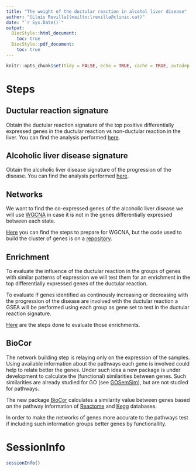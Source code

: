 ```yaml
---
title: "The weight of the ductular reaction in alcohol liver disease"
author: "[Lluís Revilla](mailto:lrevilla@clinic.cat)"
date: "`r Sys.Date()`"
output:
  BiocStyle::html_document:
    toc: true
  BiocStyle::pdf_document:
    toc: true
---
```


```r
knitr::opts_chunk$set(tidy = FALSE, echo = TRUE, cache = TRUE, autodep = TRUE)
```

# Steps

## Ductular reaction signature

Obtain the ductular reaction signature of the top positive differentially expressed genes in the ductular reaction vs non-ductular reaction in the liver. You can find the analysis performed [here](Ductular_reaction.html).
  
## Alcoholic liver disease signature

Obtain the alcoholic liver disease signature of the progression of the disease. You can find the analysis performed [here](Alcoholic_disease.html).

## Networks

We want to find the co-expressed genes of the alcoholic liver disease we will use [WGCNA](https://labs.genetics.ucla.edu/horvath/CoexpressionNetwork/Rpackages/WGCNA/) in case it is not in the genes differentially expressed between each state. 

[Here](Network.html) you can find the steps to prepare for WGCNA, but the code used to build the cluster of genes is on a [repository](https://github.com/llrs/TFM).

## Enrichment

To evaluate the influence of the ductular reaction in the groups of genes with similar patterns of expression we will test them for an enrichment in the top differentially expressed genes of the ductular reaction.

To evaluate if genes identified as continously increasing or decreasing with the progression of the disease are involved with the ductular reaction a GSEA will be performed using each group as gene set to test in the ductular reaction signature.

[Here](GSEA.html) are the steps done to evaluate those enrichments.

## BioCor

The network building step is relaying only on the expression of the samples. Using available information about the pathways each gene is involved could help to relate better the genes. Under such idea a new package is under development to calculate the (functional) similarities between genes. Such similarities are already studied for GO (see [GOSemSim](https://github.com/GuangchuangYu/GOSemSim)), but are not studied for pathways. 

The new package [BioCor](https://github.com/llrs/BioCor) calculates a similarity value between genes based on the pathway information of [Reactome](http://www.reactome.org/) and [Kegg](http://www.genome.jp/kegg/) databases.

In order to make the networks of genes more accurate to the pathways test if including such information groups better genes by functionallity. 

# SessionInfo

```r
sessionInfo()
```

